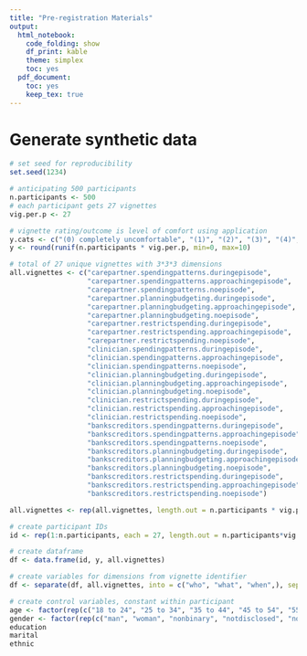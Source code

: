 ```yaml
---
title: "Pre-registration Materials"
output:
  html_notebook:
    code_folding: show
    df_print: kable
    theme: simplex
    toc: yes
  pdf_document:
    toc: yes
    keep_tex: true
---
```


# Generate synthetic data

```{r`}
# set seed for reproducibility
set.seed(1234)

# anticipating 500 participants
n.participants <- 500
# each participant gets 27 vignettes
vig.per.p <- 27

# vignette rating/outcome is level of comfort using application
y.cats <- c("(0) completely uncomfortable", "(1)", "(2)", "(3)", "(4)", "(5)", "(6)", "(7)", "(8)", "(9)", "(10) very comfortable") 
y <- round(runif(n.participants * vig.per.p, min=0, max=10)

# total of 27 unique vignettes with 3*3*3 dimensions
all.vignettes <- c("carepartner.spendingpatterns.duringepisode",
                   "carepartner.spendingpatterns.approachingepisode",
                   "carepartner.spendingpatterns.noepisode",
                   "carepartner.planningbudgeting.duringepisode",
                   "carepartner.planningbudgeting.approachingepisode",
                   "carepartner.planningbudgeting.noepisode",
                   "carepartner.restrictspending.duringepisode",
                   "carepartner.restrictspending.approachingepisode",
                   "carepartner.restrictspending.noepisode",
                   "clinician.spendingpatterns.duringepisode",
                   "clinician.spendingpatterns.approachingepisode",
                   "clinician.spendingpatterns.noepisode",
                   "clinician.planningbudgeting.duringepisode",
                   "clinician.planningbudgeting.approachingepisode",
                   "clinician.planningbudgeting.noepisode",
                   "clinician.restrictspending.duringepisode",
                   "clinician.restrictspending.approachingepisode",
                   "clinician.restrictspending.noepisode",
                   "bankscreditors.spendingpatterns.duringepisode",
                   "bankscreditors.spendingpatterns.approachingepisode",
                   "bankscreditors.spendingpatterns.noepisode",
                   "bankscreditors.planningbudgeting.duringepisode",
                   "bankscreditors.planningbudgeting.approachingepisode",
                   "bankscreditors.planningbudgeting.noepisode",
                   "bankscreditors.restrictspending.duringepisode",
                   "bankscreditors.restrictspending.approachingepisode",
                   "bankscreditors.restrictspending.noepisode")

all.vignettes <- rep(all.vignettes, length.out = n.participants * vig.per.p)

# create participant IDs
id <- rep(1:n.participants, each = 27, length.out = n.participants*vig.per.p)

# create dataframe
df <- data.frame(id, y, all.vignettes)

# create variables for dimensions from vignette identifier
df <- separate(df, all.vignettes, into = c("who", "what", "when",), sep=".", remove=FALSE)

# create control variables, constant within participant
age <- factor(rep(c("18 to 24", "25 to 34", "35 to 44", "45 to 54", "55 to 64", "75+"), length.out=n.participants))
gender <- factor(rep(c("man", "woman", "nonbinary", "notdisclosed", "notdescribed"), length.out=n.participants))
education
marital
ethnic
```


